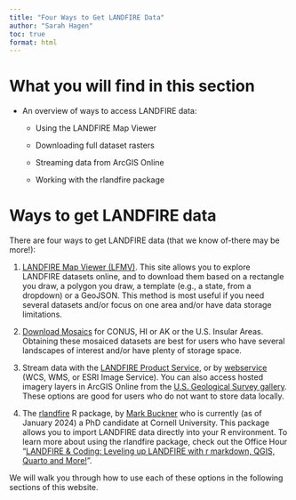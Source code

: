 ```yaml
---
title: "Four Ways to Get LANDFIRE Data"
author: "Sarah Hagen"
toc: true
format: html
---
```


# What you will find in this section

-   An overview of ways to access LANDFIRE data:

    -   Using the LANDFIRE Map Viewer
    
    -   Downloading full dataset rasters
    
    -   Streaming data from ArcGIS Online
    
    -   Working with the rlandfire package

# Ways to get LANDFIRE data

There are four ways to get LANDFIRE data (that we know of-there may be more!):

1. [LANDFIRE Map Viewer (LFMV)](https://www.landfire.gov/viewer/). This site allows you to explore LANDFIRE datasets online, and to download them based on a rectangle you draw, a polygon you draw, a template (e.g., a state, from a dropdown) or a GeoJSON. This method is most useful if you need several datasets and/or focus on one area and/or have data storage limitations.

2. [Download Mosaics](https://landfire.gov/data/FullExtentDownloads) for CONUS, HI or AK or the U.S. Insular Areas. Obtaining these mosaiced datasets are best for users who have several landscapes of interest and/or have plenty of storage space.

3. Stream data with the [LANDFIRE Product Service](https://lfps.usgs.gov/arcgis/rest/services/LandfireProductService/GPServer), or by [webservice](https://landfire.gov/data/lf_stream) (WCS, WMS, or ESRI Image Service). You can also access hosted imagery layers in ArcGIS Online from the [U.S. Geological Survey gallery](https://usgs.maps.arcgis.com/home/gallery.html?sortField=relevance&sortOrder=desc&focus=layers-weblayers-imagery). These options are good for users who do not want to store data locally. 

4. The [rlandfire](https://github.com/bcknr/rlandfire) R package, by [Mark Buckner](https://github.com/bcknr/rlandfire) who is currently (as of January 2024) a PhD candidate at Cornell University. This package allows you to import LANDFIRE data directly into your R environment. To learn more about using the rlandfire package, check out the Office Hour “[LANDFIRE & Coding: Leveling up LANDFIRE with r markdown, QGIS, Quarto and More!](https://youtu.be/Go5foMcOG-c)".

We will walk you through how to use each of these options in the following sections of this website.